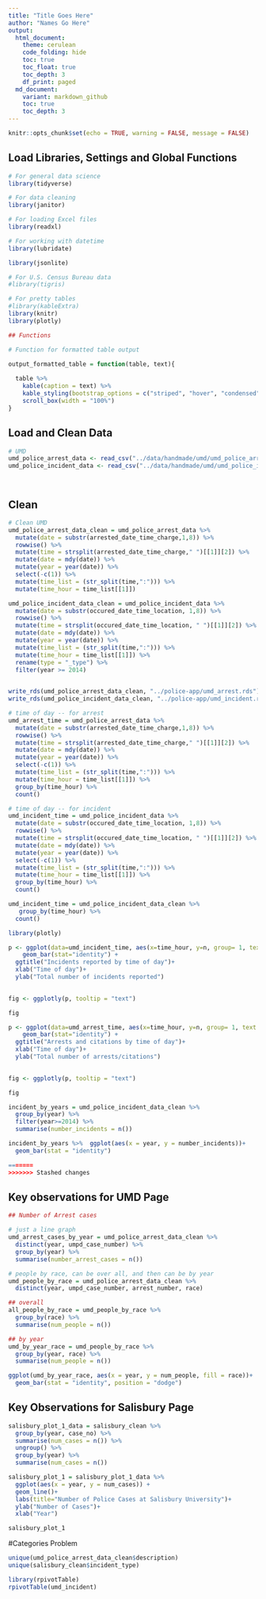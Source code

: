 ```yaml
---
title: "Title Goes Here"
author: "Names Go Here" 
output:
  html_document:
    theme: cerulean
    code_folding: hide
    toc: true
    toc_float: true
    toc_depth: 3
    df_print: paged
  md_document:
    variant: markdown_github
    toc: true
    toc_depth: 3
---
```

```r
knitr::opts_chunk$set(echo = TRUE, warning = FALSE, message = FALSE)
```



## Load Libraries, Settings and Global Functions
```r
# For general data science
library(tidyverse)

# For data cleaning
library(janitor)

# For loading Excel files
library(readxl)

# For working with datetime
library(lubridate)

library(jsonlite)

# For U.S. Census Bureau data
#library(tigris)

# For pretty tables
#library(kableExtra)
library(knitr)
library(plotly)

## Functions 

# Function for formatted table output

output_formatted_table = function(table, text){
  
  table %>% 
    kable(caption = text) %>%
    kable_styling(bootstrap_options = c("striped", "hover", "condensed", "responsive"), font_size = 14, fixed_thead = T) %>%
    scroll_box(width = "100%")
}

```
## Load and Clean Data

```r
# UMD
umd_police_arrest_data <- read_csv("../data/handmade/umd/umd_police_arrest_data_2021-11-28.csv")
umd_police_incident_data <- read_csv("../data/handmade/umd/umd_police_incident_data_2021_09_13.csv")




```

## Clean

```r

# Clean UMD
umd_police_arrest_data_clean = umd_police_arrest_data %>% 
  mutate(date = substr(arrested_date_time_charge,1,8)) %>% 
  rowwise() %>% 
  mutate(time = strsplit(arrested_date_time_charge," ")[[1]][2]) %>% 
  mutate(date = mdy(date)) %>% 
  mutate(year = year(date)) %>% 
  select(-c(1)) %>% 
  mutate(time_list = (str_split(time,":"))) %>% 
  mutate(time_hour = time_list[[1]])

umd_police_incident_data_clean = umd_police_incident_data %>% 
  mutate(date = substr(occured_date_time_location, 1,8)) %>% 
  rowwise() %>% 
  mutate(time = strsplit(occured_date_time_location, " ")[[1]][2]) %>% 
  mutate(date = mdy(date)) %>% 
  mutate(year = year(date)) %>%
  mutate(time_list = (str_split(time,":"))) %>% 
  mutate(time_hour = time_list[[1]]) %>% 
  rename(type = "_type") %>% 
  filter(year >= 2014)
  

write_rds(umd_police_arrest_data_clean, "../police-app/umd_arrest.rds")
write_rds(umd_police_incident_data_clean, "../police-app/umd_incident.rds")

```


```r
# time of day -- for arrest
umd_arrest_time = umd_police_arrest_data %>% 
  mutate(date = substr(arrested_date_time_charge,1,8)) %>% 
  rowwise() %>% 
  mutate(time = strsplit(arrested_date_time_charge," ")[[1]][2]) %>% 
  mutate(date = mdy(date)) %>% 
  mutate(year = year(date)) %>% 
  select(-c(1)) %>% 
  mutate(time_list = (str_split(time,":"))) %>% 
  mutate(time_hour = time_list[[1]]) %>% 
  group_by(time_hour) %>% 
  count()

# time of day -- for incident
umd_incident_time = umd_police_incident_data %>% 
  mutate(date = substr(occured_date_time_location, 1,8)) %>% 
  rowwise() %>% 
  mutate(time = strsplit(occured_date_time_location, " ")[[1]][2]) %>% 
  mutate(date = mdy(date)) %>% 
  mutate(year = year(date)) %>% 
  select(-c(1)) %>% 
  mutate(time_list = (str_split(time,":"))) %>% 
  mutate(time_hour = time_list[[1]]) %>% 
  group_by(time_hour) %>% 
  count()

```


```r
umd_incident_time = umd_police_incident_data_clean %>% 
   group_by(time_hour) %>% 
  count()

library(plotly)

p <- ggplot(data=umd_incident_time, aes(x=time_hour, y=n, group= 1, text = paste("Time of day: ", time_hour,"00 hours","<br>Total incidents reported: ", n))) +
    geom_bar(stat="identity") +
  ggtitle("Incidents reported by time of day")+
  xlab("Time of day")+
  ylab("Total number of incidents reported")
  

fig <- ggplotly(p, tooltip = "text")

fig

p <- ggplot(data=umd_arrest_time, aes(x=time_hour, y=n, group= 1, text = paste("Time of day: ", time_hour,"00 hours","<br>Total arrests/citations: ", n))) +
    geom_bar(stat="identity") +
  ggtitle("Arrests and citations by time of day")+
  xlab("Time of day")+
  ylab("Total number of arrests/citations")
  

fig <- ggplotly(p, tooltip = "text")

fig

```

```r


incident_by_years = umd_police_incident_data_clean %>% 
  group_by(year) %>% 
  filter(year>=2014) %>% 
  summarise(number_incidents = n())

incident_by_years %>%  ggplot(aes(x = year, y = number_incidents))+
  geom_bar(stat = "identity")

=======
>>>>>>> Stashed changes


```








## Key observations for UMD Page

```r

## Number of Arrest cases

# just a line graph
umd_arrest_cases_by_year = umd_police_arrest_data_clean %>% 
  distinct(year, umpd_case_number) %>% 
  group_by(year) %>% 
  summarise(number_arrest_cases = n())

# people by race, can be over all, and then can be by year
umd_people_by_race = umd_police_arrest_data_clean %>% 
  distinct(year, umpd_case_number, arrest_number, race)

## overall
all_people_by_race = umd_people_by_race %>% 
  group_by(race) %>% 
  summarise(num_people = n())

## by year
umd_by_year_race = umd_people_by_race %>% 
  group_by(year, race) %>% 
  summarise(num_people = n())

ggplot(umd_by_year_race, aes(x = year, y = num_people, fill = race))+
  geom_bar(stat = "identity", position = "dodge")

```


## Key Observations for Salisbury Page


```r
salisbury_plot_1_data = salisbury_clean %>% 
  group_by(year, case_no) %>% 
  summarise(num_cases = n()) %>% 
  ungroup() %>% 
  group_by(year) %>% 
  summarise(num_cases = n())

salisbury_plot_1 = salisbury_plot_1_data %>% 
  ggplot(aes(x = year, y = num_cases)) +
  geom_line()+
  labs(title="Number of Police Cases at Salisbury University")+
  ylab("Number of Cases")+
  xlab("Year")

salisbury_plot_1
```
#Categories Problem

```r


unique(umd_police_arrest_data_clean$description)
unique(salisbury_clean$incident_type)


```

```r
library(rpivotTable)
rpivotTable(umd_incident)


```

